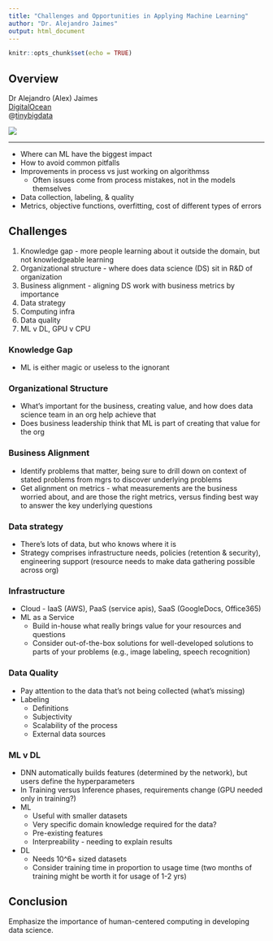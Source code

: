 ```yaml
---
title: "Challenges and Opportunities in Applying Machine Learning"
author: "Dr. Alejandro Jaimes"
output: html_document
---
```


```r
knitr::opts_chunk$set(echo = TRUE)
```

## Overview

<div class="row">

<div class="col-md-6">
Dr Alejandro (Alex) Jaimes  
[DigitalOcean](https://www.digitalocean.com/)  
@[tinybigdata](https://twitter.com/tinybigdata)  
</div>

<div class="col-md-6">
![](images/resized/jaimes_150.jpg)
</div>

</div>

***

- Where can ML have the biggest impact
- How to avoid common pitfalls
- Improvements in process vs just working on algorithmss
    - Often issues come from process mistakes, not in the models themselves
- Data collection, labeling, & quality
- Metrics, objective functions, overfitting, cost of different types of errors

## Challenges

1. Knowledge gap - more people learning about it outside the domain, but not knowledgeable learning
1. Organizational structure - where does data science (DS) sit in R&D of organization
1. Business alignment - aligning DS work with business metrics by importance
1. Data strategy
1. Computing infra
1. Data quality
1. ML v DL, GPU v CPU

### Knowledge Gap

- ML is either magic or useless to the ignorant

### Organizational Structure

- What's important for the business, creating value, and how does data science team in an org help achieve that
- Does business leadership think that ML is part of creating that value for the org

### Business Alignment

- Identify problems that matter, being sure to drill down on context of stated problems from mgrs to discover underlying problems
- Get alignment on metrics - what measurements are the business worried about, and are those the right metrics, versus finding best way to answer the key underlying questions

### Data strategy

- There's lots of data, but who knows where it is
- Strategy comprises infrastructure needs, policies (retention & security), engineering support (resource needs to make data gathering possible across org)

### Infrastructure

- Cloud - IaaS (AWS), PaaS (service apis), SaaS (GoogleDocs, Office365)
- ML as a Service
    - Build in-house what really brings value for your resources and questions
    - Consider out-of-the-box solutions for well-developed solutions to parts of your problems (e.g., image labeling, speech recognition)
    
### Data Quality

- Pay attention to the data that's not being collected (what's missing)
- Labeling
    - Definitions
    - Subjectivity
    - Scalability of the process
    - External data sources

### ML v DL

- DNN automatically builds features (determined by the network), but users define the hyperparameters
- In Training versus Inference phases, requirements change (GPU needed only in training?)
- ML
    - Useful with smaller datasets
    - Very specific domain knowledge required for the data?
    - Pre-existing features
    - Interpreability - needing to explain results
- DL
    - Needs 10^6+ sized datasets
    - Consider training time in proportion to usage time (two months of training might be worth it for usage of 1-2 yrs)

## Conclusion

Emphasize the importance of human-centered computing in developing data science.
